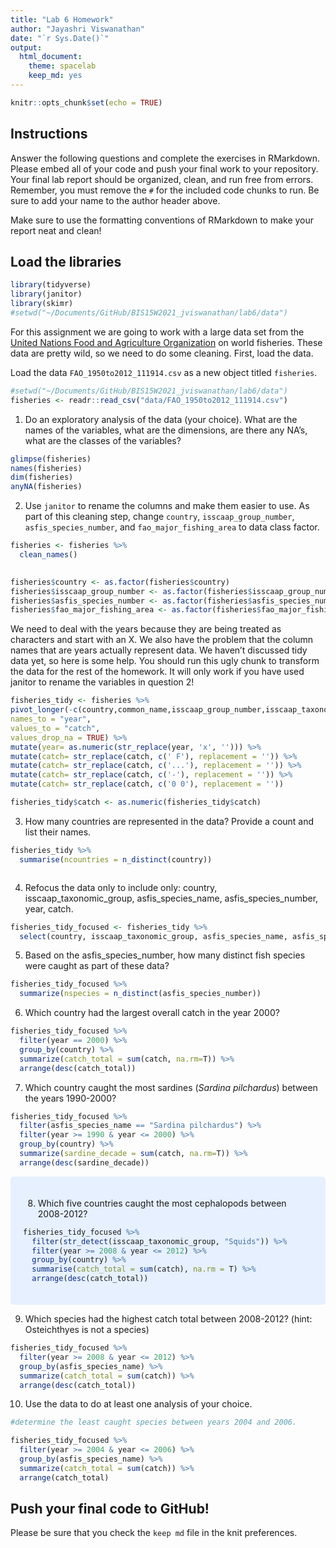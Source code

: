 ```yaml
---
title: "Lab 6 Homework"
author: "Jayashri Viswanathan"
date: "`r Sys.Date()`"
output:
  html_document: 
    theme: spacelab
    keep_md: yes
---
```


```r
knitr::opts_chunk$set(echo = TRUE)
```

## Instructions
Answer the following questions and complete the exercises in RMarkdown. Please embed all of your code and push your final work to your repository. Your final lab report should be organized, clean, and run free from errors. Remember, you must remove the `#` for the included code chunks to run. Be sure to add your name to the author header above.  

Make sure to use the formatting conventions of RMarkdown to make your report neat and clean!  

## Load the libraries
```r
library(tidyverse)
library(janitor)
library(skimr)
#setwd("~/Documents/GitHub/BIS15W2021_jviswanathan/lab6/data")
```

For this assignment we are going to work with a large data set from the [United Nations Food and Agriculture Organization](http://www.fao.org/about/en/) on world fisheries. These data are pretty wild, so we need to do some cleaning. First, load the data.  

Load the data `FAO_1950to2012_111914.csv` as a new object titled `fisheries`.
```r
#setwd("~/Documents/GitHub/BIS15W2021_jviswanathan/lab6/data")
fisheries <- readr::read_csv("data/FAO_1950to2012_111914.csv")
```

1. Do an exploratory analysis of the data (your choice). What are the names of the variables, what are the dimensions, are there any NA's, what are the classes of the variables?  
```r

glimpse(fisheries)
names(fisheries)
dim(fisheries)
anyNA(fisheries)
```

2. Use `janitor` to rename the columns and make them easier to use. As part of this cleaning step, change `country`, `isscaap_group_number`, `asfis_species_number`, and `fao_major_fishing_area` to data class factor. 
```r
fisheries <- fisheries %>%
  clean_names() 
  
```

```r
fisheries$country <- as.factor(fisheries$country)
fisheries$isscaap_group_number <- as.factor(fisheries$isscaap_group_number)
fisheries$asfis_species_number <- as.factor(fisheries$asfis_species_number)
fisheries$fao_major_fishing_area <- as.factor(fisheries$fao_major_fishing_area)
```

We need to deal with the years because they are being treated as characters and start with an X. We also have the problem that the column names that are years actually represent data. We haven't discussed tidy data yet, so here is some help. You should run this ugly chunk to transform the data for the rest of the homework. It will only work if you have used janitor to rename the variables in question 2!
```r
fisheries_tidy <- fisheries %>% 
pivot_longer(-c(country,common_name,isscaap_group_number,isscaap_taxonomic_group,asfis_species_number,asfis_species_name,fao_major_fishing_area,measure),
names_to = "year",
values_to = "catch",
values_drop_na = TRUE) %>% 
mutate(year= as.numeric(str_replace(year, 'x', ''))) %>% 
mutate(catch= str_replace(catch, c(' F'), replacement = '')) %>% 
mutate(catch= str_replace(catch, c('...'), replacement = '')) %>% 
mutate(catch= str_replace(catch, c('-'), replacement = '')) %>% 
mutate(catch= str_replace(catch, c('0 0'), replacement = ''))

fisheries_tidy$catch <- as.numeric(fisheries_tidy$catch)
```

3. How many countries are represented in the data? Provide a count and list their names.
```r
fisheries_tidy %>%
  summarise(ncountries = n_distinct(country))
```

```r

```

4. Refocus the data only to include only: country, isscaap_taxonomic_group, asfis_species_name, asfis_species_number, year, catch.
```r
fisheries_tidy_focused <- fisheries_tidy %>%
  select(country, isscaap_taxonomic_group, asfis_species_name, asfis_species_number, year, catch)
```

5. Based on the asfis_species_number, how many distinct fish species were caught as part of these data?
```r
fisheries_tidy_focused %>%
  summarize(nspecies = n_distinct(asfis_species_number))
```

6. Which country had the largest overall catch in the year 2000?
```r
fisheries_tidy_focused %>%
  filter(year == 2000) %>%
  group_by(country) %>%
  summarize(catch_total = sum(catch, na.rm=T)) %>%
  arrange(desc(catch_total))
```

7. Which country caught the most sardines (_Sardina pilchardus_) between the years 1990-2000?
```r
fisheries_tidy_focused %>%
  filter(asfis_species_name == "Sardina pilchardus") %>%
  filter(year >= 1990 & year <= 2000) %>%
  group_by(country) %>%
  summarize(sardine_decade = sum(catch, na.rm=T)) %>%
  arrange(desc(sardine_decade))
```
<style>
div.blue { background-color:#e6f0ff; border-radius: 5px; padding: 20px;}
</style>
<div class = "blue">

8. Which five countries caught the most cephalopods between 2008-2012?
```r

fisheries_tidy_focused %>%
  filter(str_detect(isscaap_taxonomic_group, "Squids")) %>%
  filter(year >= 2008 & year <= 2012) %>%
  group_by(country) %>%
  summarise(catch_total = sum(catch), na.rm = T) %>%
  arrange(desc(catch_total))
```
</div>

9. Which species had the highest catch total between 2008-2012? (hint: Osteichthyes is not a species)
```r
fisheries_tidy_focused %>%
  filter(year >= 2008 & year <= 2012) %>%
  group_by(asfis_species_name) %>%
  summarize(catch_total = sum(catch)) %>%
  arrange(desc(catch_total))
```

10. Use the data to do at least one analysis of your choice.
```r
#determine the least caught species between years 2004 and 2006. 

fisheries_tidy_focused %>%
  filter(year >= 2004 & year <= 2006) %>%
  group_by(asfis_species_name) %>%
  summarize(catch_total = sum(catch)) %>%
  arrange(catch_total)
```

## Push your final code to GitHub!
Please be sure that you check the `keep md` file in the knit preferences.   